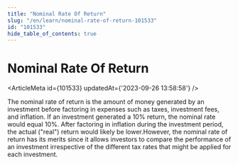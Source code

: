 ```yaml
---
title: "Nominal Rate Of Return"
slug: "/en/learn/nominal-rate-of-return-101533"
id: "101533"
hide_table_of_contents: true
---
```



# Nominal Rate Of Return

<ArticleMeta id={101533} updatedAt={'2023-09-26 13:58:58'} />
<div className='border-solid border-b border-t-0 my-4 border-[var(--ifm-color-gray-300)]' />

The nominal rate of return is the amount of money generated by an investment before factoring in expenses such as taxes, investment fees, and inflation. If an investment generated a 10% return, the nominal rate would equal 10%. After factoring in inflation during the investment period, the actual ("real") return would likely be lower.However, the nominal rate of return has its merits since it allows investors to compare the performance of an investment irrespective of the different tax rates that might be applied for each investment.
